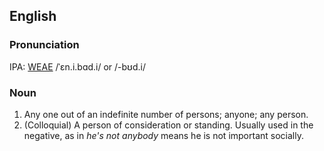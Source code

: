 ==English==
===Pronunciation===
IPA: [[WEAE]] /ˈɛn.i.bɑd.i/ or /-bʊd.i/

===Noun===
# Any one out of an indefinite number of persons; anyone; any person.
# (Colloquial) A person of consideration or standing.  Usually used in the negative, as in ''he's not anybody'' means he is not important socially.

<!-- some material copied from Webster's Revised Unabridged Dictionary (1913) -->